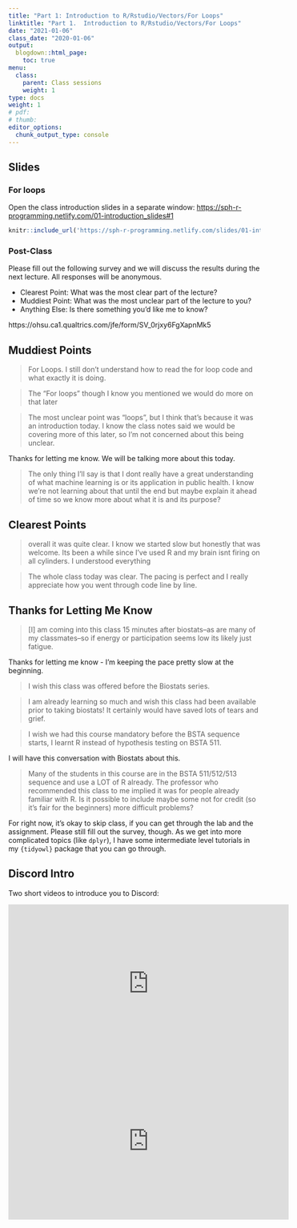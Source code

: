 ```yaml
---
title: "Part 1: Introduction to R/Rstudio/Vectors/For Loops"
linktitle: "Part 1.  Introduction to R/Rstudio/Vectors/For Loops"
date: "2021-01-06"
class_date: "2020-01-06"
output:
  blogdown::html_page:
    toc: true
menu:
  class:
    parent: Class sessions
    weight: 1
type: docs
weight: 1
# pdf: 
# thumb: 
editor_options: 
  chunk_output_type: console
---
```


## Slides

### For loops

Open the class introduction slides in a separate window: <a href="https://sph-r-programming.netlify.com/slides/01-introduction_slides#1" target="_blank">https://sph-r-programming.netlify.com/01-introduction_slides#1</a>

```r
knitr::include_url('https://sph-r-programming.netlify.com/slides/01-introduction_slides#1')
```

### Post-Class

Please fill out the following survey and we will discuss the results during the next lecture. All responses will be anonymous.

- Clearest Point: What was the most clear part of the lecture?
- Muddiest Point: What was the most unclear part of the lecture to you?
- Anything Else: Is there something you'd like me to know?

https://ohsu.ca1.qualtrics.com/jfe/form/SV_0rjxy6FgXapnMk5


## Muddiest Points 

> For Loops. I still don't understand how to read the for loop code and what exactly it is doing.

> The "For loops" though I know you mentioned we would do more on that later

> The most unclear point was "loops", but I think that's because it was an introduction today. I know the class notes said we would be covering more of this later, so I'm not concerned about this being unclear.

Thanks for letting me know. We will be talking more about this today.

> The only thing I'll say is that I dont really have a great understanding of what machine learning is or its application in public health. I know we're not learning about that until the end but maybe explain it ahead of time so we know more about what it is and its purpose?

## Clearest Points

> overall it was quite clear. I know we started slow but honestly that was welcome. Its been a while since I've used R and my brain isnt firing on all cylinders. I understood everything

> The whole class today was clear. The pacing is perfect and I really appreciate how you went through code line by line.

## Thanks for Letting Me Know

> [I] am coming into this class 15 minutes after biostats--as are many of my classmates--so if energy or participation seems low its likely just fatigue.

Thanks for letting me know - I'm keeping the pace pretty slow at the beginning.

> I wish this class was offered before the Biostats series.

> I am already learning so much and wish this class had been available prior to taking biostats! It certainly would have saved lots of tears and grief. 

> I wish we had this course mandatory before the BSTA sequence starts, I learnt R instead of hypothesis testing on BSTA 511. 

I will have this conversation with Biostats about this.

>  Many of the students in this course are in the BSTA 511/512/513 sequence and use a LOT of R already. The professor who recommended this class to me implied it was for people already familiar with R. Is it possible to include maybe some not for credit (so it's fair for the beginners) more difficult problems?

For right now, it's okay to skip class, if you can get through the lab and the assignment. Please still fill out the survey, though. As we get into more complicated topics (like `dplyr`), I have some intermediate level tutorials in my `{tidyowl}` package that you can go through.

## Discord Intro

Two short videos to introduce you to Discord:

<iframe width="560" height="315" src="https://www.youtube.com/embed/ek8JKPtYQ7w" frameborder="0" allow="accelerometer; autoplay; clipboard-write; encrypted-media; gyroscope; picture-in-picture" allowfullscreen></iframe>

<iframe width="560" height="315" src="https://www.youtube.com/embed/3fm_o8Qa0f0" frameborder="0" allow="accelerometer; autoplay; clipboard-write; encrypted-media; gyroscope; picture-in-picture" allowfullscreen></iframe>
